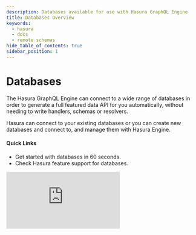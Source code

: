 ```yaml
---
description: Databases available for use with Hasura GraphQL Engine
title: Databases Overview
keywords:
  - hasura
  - docs
  - remote schemas
hide_table_of_contents: true
sidebar_position: 1
---
```




# <Database /> Databases

<div className="overview-header">
  <div className="overview-text">
    <p>
      The Hasura GraphQL Engine can connect to a wide range of databases in order to generate a full featured data
      API for you automatically, without needing to write handlers, schemas or resolvers.
    </p>
    <p>
      Hasura can connect to your existing databases or you can create new databases and connect to, and manage them
      with Hasura Engine.
    </p>
    <h4>Quick Links</h4>
    <ul>
      <li>
        <VersionedLink to="/databases/quickstart">Get started with databases in 60 seconds.</VersionedLink>
      </li>
      <li>
        <VersionedLink to="/databases/feature-support">Check Hasura feature support for databases.</VersionedLink>
      </li>
    </ul>

  </div>
 <iframe
        src="https://www.youtube.com/embed/iugaSai6jr8"
        frameBorder="0"
        allow="accelerometer; autoplay; encrypted-media; gyroscope; picture-in-picture"
        allowFullScreen
      />
</div>

## Supported databases

<div className="vendor-table">
  <VersionedLink to="/databases/postgres/index/">
    <div className="card-wrapper">
      <div className="card">
        <img src={PostgreSQL} title="PostgreSQL" alt="Connect PostgreSQL to Hasura" />
      </div>
      <h5>Postgres & Compatible</h5>
    </div>
  </VersionedLink>
  <VersionedLink to="/databases/ms-sql-server/index/">
    <div className="card-wrapper">
      <div className="card">
        <img src={SQLServer} title="Microsoft SQL Server" alt="Connect Microsoft SQL Server to Hasura" />
      </div>
      <h5>Microsoft SQL Server</h5>
    </div>
  </VersionedLink>
  <VersionedLink to="/databases/bigquery/index/">
    <div className="card-wrapper">
      <div className="card">
        <img src={BigQuery} title="Google BigQuery" alt="Connect Google BigQuery to Hasura" />
      </div>
      <h5>Google BigQuery</h5>
    </div>
  </VersionedLink>
  <VersionedLink to="/databases/athena/index/">
    <div className="card-wrapper">
      <div className="card">
        <img src={AmazonAthena} title="Amazon Athena" alt="Connect Amazon Athena to Hasura" />
      </div>
      <h5>Amazon Athena</h5>
    </div>
  </VersionedLink>
  <VersionedLink to="/databases/snowflake/index/">
    <div className="card-wrapper">
      <div className="card">
        <img src={Snowflake} title="Snowflake" alt="Connect Snowflake to Hasura" />
      </div>
      <h5>Snowflake</h5>
    </div>
  </VersionedLink>
  <VersionedLink to="/databases/mysql/index/">
    <div className="card-wrapper">
      <div className="card">
        <img src={MySQL} title="MySQL" alt="Connect MySQL to Hasura" />
      </div>
      <h5>MySQL (Beta)</h5>
    </div>
  </VersionedLink>
  <VersionedLink to="/databases/oracle/index/">
    <div className="card-wrapper">
      <div className="card">
        <img src={Oracle} title="Oracle" alt="Connect Oracle to Hasura" />
      </div>
      <h5>Oracle (Beta)</h5>
    </div>
  </VersionedLink>
  <VersionedLink to="/databases/mariadb/index/">
    <div className="card-wrapper">
      <div className="card">
        <img src={MariaDB} title="MariaDB" alt="Connect MariaDB to Hasura" />
      </div>
      <h5>MariaDB (Beta)</h5>
    </div>
  </VersionedLink>
</div>

## Using Databases

<div className="overview-gallery">
  <VersionedLink to="/databases/postgres/neon">
    <div className="card">
      <h3>Connect to a Neon Serverless Postgres Database</h3>
      <p>Create a database with our partners at Neon with a generous free starter tier.</p>
    </div>
  </VersionedLink>
  <VersionedLink to="/databases/bigquery/index">
    <div className="card">
      <h3>Connect to a BigQuery Database</h3>
      <p>Utilize Google's leading enterprise data warehouse platform.</p>
    </div>
  </VersionedLink>
  <VersionedLink to="/databases/mysql/index/">
    <div className="card">
      <h3>Connect to a MySQL Database</h3>
      <p>The world's most popular open source database. Currently in Alpha preview.</p>
    </div>
  </VersionedLink>
</div>
